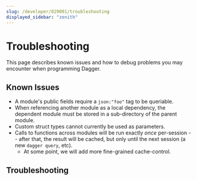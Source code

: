 ```yaml
---
slug: /developer/829091/troubleshooting
displayed_sidebar: "zenith"
---
```



# Troubleshooting

<PartialExperimentalDocs />

This page describes known issues and how to debug problems you may encounter when programming Dagger.

## Known Issues

- A module's public fields require a `json:"foo"` tag to be queriable.
- When referencing another module as a local dependency, the dependent module
  must be stored in a sub-directory of the parent module.
- Custom struct types cannot currently be used as parameters.
- Calls to functions across modules will be run exactly _once_ per-session --
  after that, the result will be cached, but only until the next session (a new
  `dagger query`, etc).
  - At some point, we will add more fine-grained cache-control.

## Troubleshooting

<PartialDeveloperTroubleshooting />
